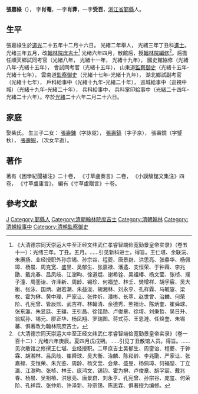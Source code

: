 '''張嘉祿'''（{{bd|1846年||1900年|catIdx=Z張}}）， 字'''肖菴'''，一字'''肖葊'''，一字'''受百'''，[[浙江省|浙江省]][[鄞縣|鄞縣]]人。

==生平==
張嘉祿生於[[道光|道光]]二十五年十二月十六日。 光緒二年舉人， 光緒三年丁丑科[[進士|進士]]。光绪三年五月，改[[翰林院|翰林院]][[庶吉士|庶吉士]]<ref>《大清德宗同天崇运大中至正经文纬武仁孝睿智端俭宽勤景皇帝实录》（卷五十一）：光绪三年。丁丑。五月。……引见新科进士。得旨。王仁堪、余联沅、朱赓扬、业经授职外孙宗锡、孙宗谷、程夔、唐景崶、洪思亮、张鼎华、杨佩璋、杨晨、周克宽、盛昱、吴郁生、张嘉禄、潘遹、支恒荣、于钟霖、李兆勖、戴兆春、吕凤岐、江澍畇、徐道焜、谢希铨、吴祖椿、杨文莹、张桢、濮子潼、周銮诒、许泽新、周龄、锡珍、何福堃、林壬、樊增祥、胡孚宸、吴大衡、张泳、国炳、谢若潮、朱益浚、胡湘林、刘永亨、孔祥霖、马毓鋆、梁枚、霍为楙、黄中理、严家让、张仲炘、潘彬、长萃、赵世曾、治麟、何荣阶、孔宪曾、管辰熙、武吉祥、林翰清、余德秀、熊祖诒、陈炳奎、崔舜球、张东瀛、朱显廷、王骧、王引昌、徐铭勋、卢俊章、徐堉、刘秉哲、吴日升、翁斌孙、锡元、廖正华、杨凤翔、罗瑞图、蒋式芬、王恩溎、任焕奎、朱锡蕃、俱著改为翰林院庶吉士。</ref>	光绪六年四月，散館后，授[[翰林院|翰林院]][[編修|編修]]<ref>《大清德宗同天崇运大中至正经文纬武仁孝睿智端俭宽勤景皇帝实录》（卷一百十二）：光绪六年庚辰。夏四月戊戌朔。……引见丁丑散馆人员。得旨。……见次散馆之修撰王仁堪、业经授职。二甲庶吉士吴郁生、周銮诒、程夔、于钟霖、胡湘林、吕凤岐、崔舜球、吴大衡、治麟、陈崧龄、李兆勖、严家让、张嘉禄、支恒荣、朱光鉴、周龄、杨文莹、会章、盛昱、杨佩璋、何福堃、丁立瀛、江澍畇、张桢、林壬、庞鸿文、锡钧、霍为楙、卢俊章、胡孚宸、戴兆春、杨晨、吴祖椿、洪思亮、唐景崶、刘永亨、孔宪曾、孙宗谷、庞玺、何荣阶、孔祥霖、张仲炘、许泽新、孙宗锡、陈思霖、俱著授为编修。</ref>。后擔任順天鄉試同考官（光緒八年， 光緒十一年， 光緒十九年）， 國史館協修（光緒八年-光緒十五年）， 會試同考官（光緒十五年）， 山東道[[監察御史|監察御史]]（光緒十五年-光緒十七年）， 雲南道[[監察御史|監察御史]]（光緒十七年-光緒十九年）， 湖北鄉試副考官（光緒十七年）， 戶科給事中（光緒十九年-光緒二十年）， 巡城給事中（巡視中城）（光緒十九年-光緒二十年），  兵科給事中， 兵科掌印給事中（光緒二十四年-光緒二十六年）。卒於[[光緒|光緒]]二十六年二月二十六日。

==家庭==
娶柴氏。 生三子二女： [[張壽鏞|張壽鏞]]（字詠霓）， [[張壽鎬|張壽鎬]]（字子京）， 張壽鏡（字鋻秋）， [[張壽婉|張壽婉]]，（次女早逝）。

==著作==
著有《困學紀聞補注》二十卷， 《寸草盧奏言》二卷， 《小謨觴舘文集注》四卷， 《寸草盧庸言》， 編有《寸草盧贈言》十卷。

==參考文獻==
{{reflist}}

{{光緒三年丁丑科殿試金榜}}

{{Authority control}}

{{DEFAULTSORT:Zhang張}}
[[Category:張姓|J]]
[[Category:鄞縣人|Category:鄞縣人]]
[[Category:清朝翰林院庶吉士|Category:清朝翰林院庶吉士]]
[[Category:清朝翰林|Category:清朝翰林]]
[[Category:清朝給事中|Category:清朝給事中]]
[[Category:清朝監察御史|Category:清朝監察御史]]
